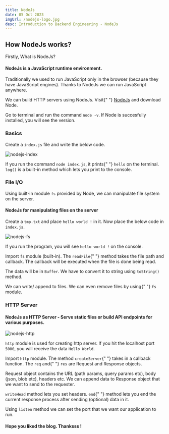 ```yaml
---
title: NodeJs
date: 05 Oct 2023
imgUrl: /nodejs-logo.jpg
desc: Introduction to Backend Engineering - NodeJs
---
```


<div style={{ marginTop: "6rem" }}>
  <div>
    <h2>How NodeJs works?</h2>
    Firstly, What is NodeJs?
    <h4
      style={{
        textAlign: "center",
        boxShadow: "0 8px 16px 0 rgba(0,0,0,0.2)",
        marginLeft: "2rem",
        marginRight: "2rem",
        width: "74%",
        borderRadius: "0.4rem",
      }}
    >
      NodeJs is a JavaScript runtime environment.
    </h4>
    <p>
      Traditionally we used to run JavaScript only in the browser (because
      they have JavaScript engines). Thanks to NodeJs we can run JavaScript
      anywhere.
    </p>
    <p>
      We can build HTTP servers using NodeJs. Visit{" "}
      <a href="https://nodejs.org/">NodeJs</a> and download Node.
    </p>
    <p>
      Go to terminal and run the command <code>node -v</code>. If Node is
      succesfully installed, you will see the version.
    </p>
  </div>
  <div>
    <h3>Basics</h3>
    <p>
      Create a <code>index.js</code> file and write the below code.
    </p>
    <img
      src="/nodejs-index.png"
      alt="nodejs-index"
      style={{ width: "32rem", borderRadius: "0.4rem" }}
    />
    <p>
      If you run the command <code>node index.js</code>, it prints{" "}
      <code>hello</code> on the terminal.
      <code>log()</code> is a built-in method which lets you print to the
      console.
    </p>
  </div>
  <div>
    <h3>File I/O</h3>
    <p>
      Using built-in module <code>fs</code> provided by Node, we can
      manipulate file system on the server.
    </p>
    <h4
      style={{
        textAlign: "center",
        boxShadow: "0 8px 16px 0 rgba(0,0,0,0.2)",
        marginLeft: "2rem",
        marginRight: "2rem",
        width: "74%",
        borderRadius: "0.4rem",
      }}
    >
      NodeJs for manipulating files on the server
    </h4>
    <p>
      Create a <code>tmp.txt</code> and place <code>hello world !</code> in
      it. Now place the below code in <code>index.js</code>.
    </p>
    <img
      src="/nodejs-fs.png"
      alt="nodejs-fs"
      style={{ width: "32rem", borderRadius: "0.4rem" }}
    />
    <p>
      If you run the program, you will see <code>hello world !</code> on the
      console.
    </p>
    <p>
      Import <code>fs</code> module (built-in). The <code>readFile</code>{" "}
      method takes the file path and callback. The callback will be executed
      when the file is done being read.
    </p>
    <p>
      The data will be in <code>Buffer</code>. We have to convert it to
      string using <code>toString()</code> method.
    </p>
    <p>
      We can write/ append to files. We can even remove files by using{" "}
      <code>fs</code> module.
    </p>
  </div>

  <div>
    <h3>HTTP Server</h3>
    <h4
      style={{
        textAlign: "center",
        boxShadow: "0 8px 16px 0 rgba(0,0,0,0.2)",
        marginLeft: "2rem",
        marginRight: "2rem",
        width: "74%",
        borderRadius: "0.4rem",
      }}
    >
      NodeJs as HTTP Server - Serve static files or build API endpoints for
      various purposes.
    </h4>
    <img
      src="/nodejs-http.png"
      alt="nodejs-http"
      style={{ width: "32rem", borderRadius: "0.4rem" }}
    />
    <p>
      <code>http</code> module is used for creating http server. If you hit the localhost port <code>5000</code>, you will receive the data <code>Hello World</code>.
    </p>
    <p>
      Import <code>http</code> module. The method <code>createServer</code>{" "}
      takes in a callback function. The <code>req</code> and{" "}
      <code>res</code> are Request and Response objects.
    </p>
    <p>
      Request object contains the URL (path params, query params etc), body
      (json, blob etc), headers etc. We can append data to Response object
      that we want to send to the requester.
    </p>
    <p>
      <code>writeHead</code> method lets you set headers. <code>end</code>{" "}
      method lets you end the current response process after sending
      (optional) data in it.
    </p>
    <p>
      Using <code>listen</code> method we can set the port that we want our
      application to run.
    </p>
    <h4
      style={{
        textAlign: "center",
        boxShadow: "0 8px 16px 0 rgba(0,0,0,0.2)",
        marginLeft: "2rem",
        marginRight: "2rem",
        width: "74%",
        borderRadius: "0.4rem",
      }}
    >
      Hope you liked the blog. Thanksss !
    </h4>
  </div>
</div>
